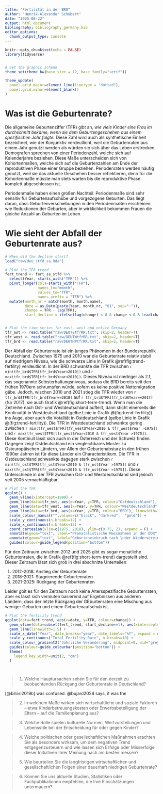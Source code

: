 ```yaml
---
title: "Fertilität in der BRD" 
author: "Henrik-Alexander Schubert"
date: "2025-08-22"
output: html_document
bibliography: bibliography_germany.bib
editor_options: 
  chunk_output_type: console
---
```

```r
knitr::opts_chunk$set(echo = FALSE)
library(tidyverse)


# Set the graphic scheme
theme_set(theme_bw(base_size = 12, base_family="serif"))

theme_update(
  panel.grid.major=element_line(linetype = "dotted"),
  panel.grid.minor=element_blank()
)

```
# Was ist die Geburtenrate?
Die allgemeine Geburtenziffer (TFR) gibt an, *wie viele Kinder eine Frau im durchschnitt bekäme, wenn sie dem Geburtengeschehen aus einem spezifischen Jahr folgte.* Diese Zahl wird auch als synthetische Einheit bezeichnet, wie der Konjunktiv verdeutlicht, weil die Geburtenraten aus einem Jahr genutzt werden als würden sie sich über das Leben erstrecken. Demografen sprechen von einer Periodenzahl, welche sich auf Kalenderjahre beziehen. Diese Maße unterscheiden sich von Kohortenmaßen, welche sich auf die Geburtenzahlen am Ende der reproduktiven Phase einer Gruppe beziehen. Periodenraten werden häufig genutzt, weil sie das aktuelle Geschehen besser reflektieren, denn für die Kohortenmaße müsste man stets warten bis die reproduktive Phase komplett abgeschlossen ist.

Periodenmaße haben einen großen Nachteil: Periodenmaße sind sehr sensitiv für Geburtenaufschübe und vorgezogene Geburten. Das liegt daran, dass Geburtenverschiebungen in den Periodenmaßen erscheinen wie Reduktionen der Geburten, aber in wirklichkeit bekommen Frauen die gleiche Anzahl an Geburten im Leben.




# Wie sieht der Abfall der Geburtenrate aus?

```r
# When did the decline start?
load("raw/deu_stfd_sa.Rda")

# Plot the TFR trend
fert_trend <- fert_sa_stfd %>% 
  select(Year, starts_with("TFR")) %>% 
  pivot_longer(cols=starts_with("TFR"), 
               names_to="month", 
               values_to="TFR",
               names_prefix = "TFR") %>% 
  mutate(month_nr = match(month, month.name),
         date = as.Date(paste(Year, month_nr, "01", sep="-")),
         change = TFR - lag(TFR), 
         start_decline = ifelse(lag(change) < 0 & change < 0 & lead(change) < 0, 1, 0))


# Plot the time-series for east, west and entire Germany
tfr_ost <- read.table("raw/DEUTEtfrRR.txt", skip=2, header=T)
tfr_west <- read.table("raw/DEUTWtfrRR.txt", skip=2, header=T)
tfr_brd <- read.table("raw/DEUTNPtfrRR.txt", skip=2, header=T)

```

Der Abfall der Geburtenrate ist ein junges Phänomen in der Bundesrepublik Deutschland. Zwischen 1975 und 2010 war die Geburtenrate relativ stabil auf niedrigem Niveau, wie die schwarze Linie in Grafik \@ref(fig:trend-fertility) verdeutlicht. In der BRD schwankte die TFR zwischen `r min(tfr_brd$TFR[tfr_brd$Year<2010])` und `r max(tfr_brd$TFR[tfr_brd$Year<2010])`. Dieses Niveau ist niedriger als 2.1, das sogenannte Selbsterhaltungsniveau, sodass die BRD bereits seit den frühen 1970ern schrumpfen würde, sofern es keine positive Nettomigration gäbe.   Jedoch, wischen 2010 und 2021 stieg die TFR wieder von `r tfr_brd$TFR[tfr_brd$Year==2010]` auf `r tfr_brd$TFR[tfr_brd$Year==2017]` (für 2017), sie auch Grafik \@ref(fig:short-term-trend). Wenn man die Zeitreihe nach Ost- und Westdeutschland aufteilt, dann sticht einerseits die Kontinuität in Westdeutschland (gelbe Linie in Grafik @\ref(fig:trend-fertility)) ins Auge, aber auch die Votalität in Ostdeutschland (gelbe Linie in Grafik @\ref(fig:trend-fertility)). Die TFR in Westdeutschland schwankte gering zwischen `r min(tfr_west$TFR[tfr_west$Year<2010 & tfr_west$Year >1975])` und `r max(tfr_west$TFR[tfr_west$Year<2010 & tfr_west$Year >1975])`. Diese Kontinuit lässt sich auch in der Österreich und der Schweiz finden. Dagegen zeigt Ostdeutschland ein vergleichbares Muster zu Osteuropäischen Ländern, vor Allem der Geburtenabsturz in den frühen 1990er Jahren ist für diese Länder ein Characteristikum. Die TFR in Ostdeutschland schwankte dagegen stark zwischen `r min(tfr_ost$TFR[tfr_ost$Year<2010 & tfr_ost$Year >1975])` und `r max(tfr_ost$TFR[tfr_ost$Year<2010 & tfr_ost$Year >1975])`. Diese Unterschiede in der TFR zwischen Ost- und Westdeutschland sind jedoch seit 2005 vernachläßigbar.


```r

# Plot the TFR
ggplot() + 
  geom_vline(xintercept=1990) +
  geom_line(data=tfr_ost, aes(x=Year, y=TFR, colour="Ostdeutschland"), linewidth=1.1) +
  geom_line(data=tfr_west, aes(x=Year, y=TFR, colour="Westdeutschland"), linewidth=1.1) +
  geom_line(data=tfr_brd, aes(x=Year, y=TFR, colour="BRD"), linewidth=1.4) +
  scale_colour_manual("",values=c("black", "darkred",  "gold")) +
  scale_y_continuous(n.breaks=12) +
  scale_x_continuous(n.breaks=12) +
  coord_cartesian(xlim=c(1975, 2018), ylim=c(0.75, 2), expand = F) +
  annotate(geom="text", label="Pronatalistische Massnahmen in der DDR", x=1980, y=1.95, hjust="left", colour="darkred") +
  annotate(geom="text", label="Geburteneinbruch nach \nder Wiedervereinigung", x=1996, y=0.95, hjust="left", colour="darkred") +
  guides(colour=guide_legend(position="bottom"))

```


Für den Zeitraum zwischen 2012 und 2025 gibt es sogar monatliche Geburtenraten, die in Grafik \@ref(fig:short-term-trend) dargestellt sind. Dieser Zeitraum lässt sich grob in drei abschnitte Unterteilen:

1. 2012-2018: Anstieg der Geburtenrate
2. 2018-2021: Stagnierende Geburtenraten
3. 2021-2025: Rückgang der Geburtenraten

Leider gbit es für den Zeitraum noch keine Altersspezifische Geburtenraten, aber es lässt sich vermuten basierend auf Ergebnissen aus anderen Ländern, dass der letzte Rückgang der GEburtenraten eine Mischung aus weniger Geburten und einem Geburtenaufschub ist.

```r
# Plot the fertility trend
ggplot(data=fert_trend, aes(x=date, y=TFR, colour=change)) +
  geom_vline(data=subset(fert_trend, start_decline==1), aes(xintercept=date)) +
  geom_line(linewidth=1.5) +
  scale_x_date("Year", date_breaks="year", date_labels="%Y", expand = c(0, 0)) +
  scale_y_continuous("Total Fertility Rate", n.breaks=10) +
  scale_colour_gradient2("Jährliche Veränderung", midpoint=0, mid="grey") +
  guides(colour=guide_colourbar(position="bottom")) +
  theme(
    legend.key.width=unit(2, "cm")
  )
  



```





> 1.  Welche Hauptursachen sehen Sie für den derzeit zu beobachtenden Rückgang
der Geburtenrate in Deutschland?


[@billari2019b] was confused.
@bujard2024 says, it was the


> 2.  In welchem Maße wirken sich wirtschaftliche und soziale Faktoren – etwa
Kinderbetreuungskosten oder Erwerbsbeteiligung der Eltern – auf die
Familienplanung aus?


> 3.  Welche Rolle spielen kulturelle Normen, Wertvorstellungen und
Lebensstile bei der Entscheidung für oder gegen Kinder?


> 4.  Welche politischen oder gesellschaftlichen Maßnahmen erachten Sie als
besonders wirksam, um dem negativen Trend entgegenzusteuern und wie lassen
sich Erfolge oder Misserfolge dieser Initiativen Ihrer Meinung nach am besten
messen?


> 5.  Wie beurteilen Sie die langfristigen wirtschaftlichen und
gesellschaftlichen Folgen einer dauerhaft niedrigen Geburtenrate?


> 6.  Können Sie uns aktuelle Studien, Statistiken oder Fachpublikationen
empfehlen, die Ihre Einschätzungen untermauern?